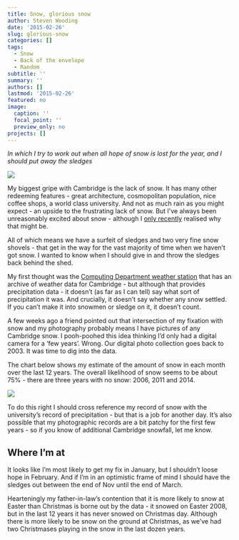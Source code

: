 ```yaml
---
title: Snow, glorious snow
author: Steven Wooding
date: '2015-02-26'
slug: glorious-snow
categories: []
tags:
  - Snow
  - Back of the envelope
  - Random
subtitle: ''
summary: ''
authors: []
lastmod: '2015-02-26'
featured: no
image:
  caption: ''
  focal_point: ''
  preview_only: no
projects: []
---
```


*In which I try to work out when all hope of snow is lost for the year, and I should put away the sledges*

![](images/paste-04CFA654.png)

My biggest gripe with Cambridge is the lack of snow. It has many other redeeming features - great architecture, cosmopolitan population, nice coffee shops, a world class university. And not as much rain as you might expect - an upside to the frustrating lack of snow. But I've always been unreasonably excited about snow - although I [only recently](http://www.thinkingitthrough.net/thinkingitthrough/2015/1/29/kqpy48mqwkb8rbub90x2sj0sdwx2dh) realised why that might be. 

All of which means we have a surfeit of sledges and two very fine snow shovels - that get in the way for the vast majority of time when we haven't got snow. I wanted to know when I should give in and throw the sledges back behind the shed.

My first thought was the [Computing Department weather station](http://www.thinkingitthrough.net/thinkingitthrough/2015/1/29/kqpy48mqwkb8rbub90x2sj0sdwx2dh) that has an archive of weather data for Cambridge - but although that provides precipitation data - it doesn't (as far as I can tell) say what sort of precipitation it was. And crucially, it doesn't say whether any snow settled. If you can't make it into snowmen or sledge on it, it doesn't count.

A few weeks ago a friend pointed out that intersection of my fixation with snow and my photography probably means I have pictures of any Cambridge snow. I pooh-poohed this idea thinking I'd only had a digital camera for a 'few years'. Wrong. Our digital photo collection goes back to 2003. It was time to dig into the data.

The chart below shows my estimate of the amount of snow in each month over the last 12 years. The overall likelihood of snow seems to be about 75% - there are three years with no snow: 2006, 2011 and 2014.

![](images/paste-ECCEF185.png)

To do this right I should cross reference my record of snow with the university's record of precipitation - but that is a job for another day. It's also possible that my photographic records are a bit patchy for the first few years - so if you know of additional Cambridge snowfall, let me know.

## **Where I'm at**

It looks like I'm most likely to get my fix in January, but I shouldn't loose hope in February. And if I'm in an optimistic frame of mind I should have the sledges out between the end of Nov until the end of March.

Hearteningly my father-in-law's contention that it is more likely to snow at Easter than Christmas is borne out by the data - it snowed on Easter 2008, but in the last 12 years it has never snowed on Christmas day. Although there is more likely to be snow on the ground at Christmas, as we've had two Christmases playing in the snow in the last dozen years.
